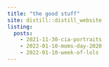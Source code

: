 ```yaml
---
title: "the good stuff"
site: distill::distill_website
listing: 
  posts:
    - 2021-11-30-cia-portraits
    - 2022-01-10-moms-day-2020
    - 2022-01-10-week-of-lols
---
```

  
